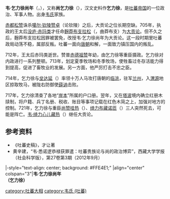 '''韦·乞力徐尚年'''（{{Bo|z=དབའས་ཁྲི་གཟིགས་ཞང་ཉེན།|w=dbavs khri gzigs zhang nyen|t=We Trisig Shangnyen}}，{{bd|？||721年||}}），又称'''尚乞力徐'''（{{bo|z=ཞང་ཁྲི་གཟིགས|w=zhang khri gzigs|t=Shang Trisig}}），汉文史料作'''乞力徐'''，是[[吐蕃帝国|吐蕃帝国]]的一位政治、军事人物。出身[[韦氏_(吐蕃)|韦氏]]家族。

[[赤都松赞|赤都松赞]]诛杀[[论钦陵|噶尔·钦陵赞卓]]（论钦陵）之后，大贡论之位长期空缺。705年，执政的王太后[[没庐·赤玛类|没庐·赤玛类]]才任命[[曲莽布支|麹莽布支拉松]]（{{Bo|z=ཁུ་མང་པོ་རྗེ་ལྟ་ཟུང་།}}，曲莽布支）为[[大贡论|大贡论]]。但不久之后，麹莽布支拉松因罪被罢免，改授韦·乞力徐尚年为大贡论。这一段时期里吐蕃政局动荡不稳，属部反叛。吐蕃一面向[[唐朝|唐朝]]和解，一面致力镇压国内的叛乱。

712年，王太后赤玛类逝世。赞普[[赤德祖赞|赤德祖赞]]年幼，由乞力徐等重臣摄政。乞力徐对内政进行一系列整顿。713年，划定夏季牧场和冬季牧场，使牲畜过冬存活能力得到提高，促进了畜牧业的发展。另一方面，他严厉打击不忠之臣。

714年，乞力徐与[[坌达延|坌达延]]（{{Bo|z=འབོད་ད་རྒྱལ།}}）率领十万人马攻打唐朝的[[临洮|临洮]]，驻军[[兰州|兰州]]，入[[渭源|渭源]]地区掠取牧马，被陇右防御使[[薛讷|薛讷]]击败。

717年，乞力徐清查了各地“[[岸本|岸本]]”所属的户口册。翌年，又在[[塔波|塔波]]境内确立红册木牍制，将户籍、兵丁名册、税收、账目等事项记载在红色木简之上，加强对地方的控制。721年，乞力徐与重臣[[尚赞哇热|尚赞哇热]]（{{Bo|z=ཞང་བཙན་བར།}}）、[[绮力布藏诺匝|绮力布藏诺匝]]（{{Bo|z=ཁྲི་བཟང་སྟག་ཙབ།}}）三人突然死去，可能是阵亡。[[韦·绮力心儿藏热|韦·绮力心儿藏热]]（{{Bo|z=དབའ་ཁྲི་སུམ་རྗེ་རྕང་བཞེར།}}）继任大贡论。
==参考资料==
*《吐蕃史稿》，才让著
*黄辛建，“韦·悉诺逻恭禄获罪遣：吐蕃贵族论与尚的政治博弈”，西藏大学学报（社会科学版），第27卷第3期（2012年9月）
{{start box}}
|-style="text-align: center; background: #FFE4E1;"
|align="center" colspan="3"|'''韦·乞力徐尚年<br />（乞力徐）'''
{{s-before|[[曲莽布支|麹莽布支拉松]]<br />（曲莽布支）}}
{{s-title|[[吐蕃|吐蕃]][[吐蕃大相列表|大贡论]]|705年—721年}}
{{s-after|[[韦·绮力心儿藏热|韦·绮力心儿藏热]]}}
{{end box}}

{{吐蕃大相}}
[[category:吐蕃大相|category:吐蕃大相]]
[[category:韦氏_(吐蕃)|category:韦氏 (吐蕃)]]